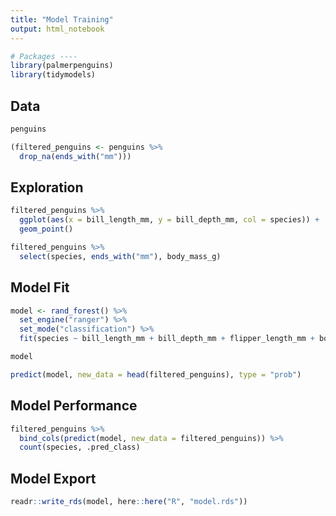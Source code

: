 ```yaml
---
title: "Model Training"
output: html_notebook
---
```


```r
# Packages ----
library(palmerpenguins)
library(tidymodels)
```
## Data
```r
penguins
```

```r
(filtered_penguins <- penguins %>% 
  drop_na(ends_with("mm")))
```
## Exploration
```r
filtered_penguins %>% 
  ggplot(aes(x = bill_length_mm, y = bill_depth_mm, col = species)) +
  geom_point()
```

```r
filtered_penguins %>% 
  select(species, ends_with("mm"), body_mass_g)
```
## Model Fit
```r
model <- rand_forest() %>% 
  set_engine("ranger") %>% 
  set_mode("classification") %>% 
  fit(species ~ bill_length_mm + bill_depth_mm + flipper_length_mm + body_mass_g, data = filtered_penguins)
```

```r
model
```

```r
predict(model, new_data = head(filtered_penguins), type = "prob")
```

## Model Performance
```r
filtered_penguins %>% 
  bind_cols(predict(model, new_data = filtered_penguins)) %>% 
  count(species, .pred_class)
```

## Model Export
```r
readr::write_rds(model, here::here("R", "model.rds"))
```

